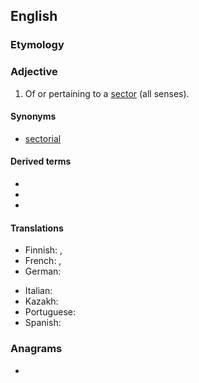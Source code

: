 ==English==

===Etymology===
{{suffix|en|sector|al}}

===Adjective===
{{en-adj|-}}

# Of or pertaining to a [[sector]] (all senses).

====Synonyms====
* [[sectorial]]

====Derived terms====
* {{l|en|bisectoral}}
* {{l|en|trisectoral}}
* {{l|en|unisectoral}}

====Translations====
{{trans-top|pertaining to a sector}}
* Finnish: {{t|fi|aloittainen}}, {{t|fi|alakohtainen}}
* French: {{t+|fr|sectoriel|m}}, {{t+|fr|sectorielle|f}}
* German: {{t+|de|sektoral}}
{{trans-mid}}
* Italian: {{t+|it|settoriale}}
* Kazakh: {{t|kk|салалық}}
* Portuguese: {{t|pt|setorial|m|f}}
* Spanish: {{t+|es|sectorial}}
{{trans-bottom}}

===Anagrams===
* {{anagrams|en|a=acelorst|Lacortes|crotales|locaters}}